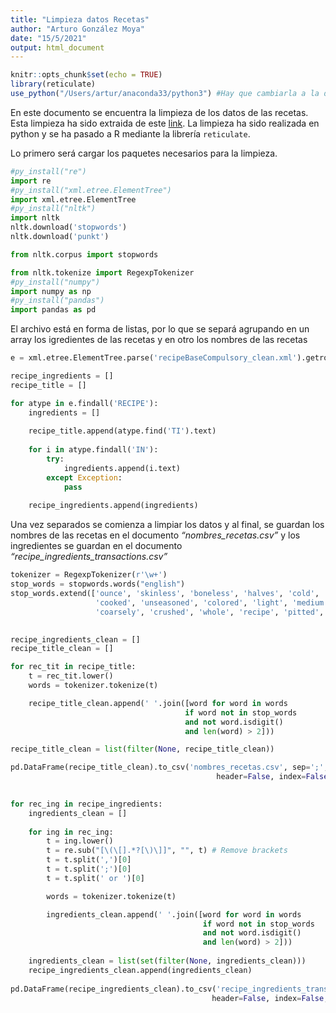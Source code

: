 ---
title: "Limpieza datos Recetas"
author: "Arturo González Moya"
date: "15/5/2021"
output: html_document
---

```{r setup, include=FALSE}
knitr::opts_chunk$set(echo = TRUE)
library(reticulate)
use_python("/Users/artur/anaconda33/python3") #Hay que cambiarla a la direccion de python de cada usuario
```

En este documento se encuentra la limpieza de los datos de las recetas. Esta limpieza ha sido extraida de este [link](https://github.com/JoanMartin/UIB-MasterInBigData/blob/master/New-Trend-In-Data-Mining/Association%20Rules/Recipe%20Association%20Rules.ipynb). La limpieza ha sido realizada en python y se ha pasado a R mediante la librería `reticulate`.

Lo primero será cargar los paquetes necesarios para la limpieza.

```{python}
#py_install("re")
import re 
#py_install("xml.etree.ElementTree")
import xml.etree.ElementTree
#py_install("nltk")
import nltk
nltk.download('stopwords')
nltk.download('punkt')

from nltk.corpus import stopwords

from nltk.tokenize import RegexpTokenizer
#py_install("numpy")
import numpy as np
#py_install("pandas")
import pandas as pd
```

El archivo está en forma de listas, por lo que se separá agrupando en un array los igredientes de las recetas y en otro los nombres de las recetas

```{python}
e = xml.etree.ElementTree.parse('recipeBaseCompulsory_clean.xml').getroot()

recipe_ingredients = []
recipe_title = []

for atype in e.findall('RECIPE'):
    ingredients = []
    
    recipe_title.append(atype.find('TI').text)
    
    for i in atype.findall('IN'):
        try:
            ingredients.append(i.text)
        except Exception:
            pass
    
    recipe_ingredients.append(ingredients)
```

Una vez separados se comienza a limpiar los datos y al final, se guardan los nombres de las recetas en el documento *"nombres_recetas.csv"* y los ingredientes se guardan en el documento *"recipe_ingredients_transactions.csv"*

```{python}
tokenizer = RegexpTokenizer(r'\w+')
stop_words = stopwords.words("english") 
stop_words.extend(['ounce', 'skinless', 'boneless', 'halves', 'cold', 'sized',
                   'cooked', 'unseasoned', 'colored', 'light', 'medium', 'thinly',
                   'coarsely', 'crushed', 'whole', 'recipe', 'pitted', 'bing'])
                   

recipe_ingredients_clean = []
recipe_title_clean = []

for rec_tit in recipe_title:
    t = rec_tit.lower()
    words = tokenizer.tokenize(t)

    recipe_title_clean.append(' '.join([word for word in words 
                                       if word not in stop_words
                                       and not word.isdigit() 
                                       and len(word) > 2]))

recipe_title_clean = list(filter(None, recipe_title_clean))

pd.DataFrame(recipe_title_clean).to_csv('nombres_recetas.csv', sep=';', 
                                              header=False, index=False, na_rep=None)

    
for rec_ing in recipe_ingredients:
    ingredients_clean = []
    
    for ing in rec_ing:
        t = ing.lower()
        t = re.sub("[\(\[].*?[\)\]]", "", t) # Remove brackets
        t = t.split(',')[0]
        t = t.split(';')[0]
        t = t.split(' or ')[0]

        words = tokenizer.tokenize(t)

        ingredients_clean.append(' '.join([word for word in words 
                                           if word not in stop_words
                                           and not word.isdigit() 
                                           and len(word) > 2]))
        
    ingredients_clean = list(set(filter(None, ingredients_clean)))
    recipe_ingredients_clean.append(ingredients_clean)
    
pd.DataFrame(recipe_ingredients_clean).to_csv('recipe_ingredients_transactions.csv', sep=';', 
                                             header=False, index=False, na_rep=None)
```




